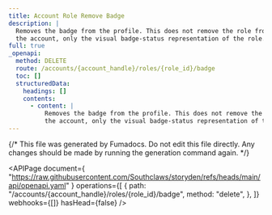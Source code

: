 ```yaml
---
title: Account Role Remove Badge
description: |
  Removes the badge from the profile. This does not remove the role from
  the account, only the visual badge-status representation of the role.
full: true
_openapi:
  method: DELETE
  route: /accounts/{account_handle}/roles/{role_id}/badge
  toc: []
  structuredData:
    headings: []
    contents:
      - content: |
          Removes the badge from the profile. This does not remove the role from
          the account, only the visual badge-status representation of the role.
---
```


{/* This file was generated by Fumadocs. Do not edit this file directly. Any changes should be made by running the generation command again. */}

<APIPage
  document={
    "https://raw.githubusercontent.com/Southclaws/storyden/refs/heads/main/api/openapi.yaml"
  }
  operations={[
    {
      path: "/accounts/{account_handle}/roles/{role_id}/badge",
      method: "delete",
    },
  ]}
  webhooks={[]}
  hasHead={false}
/>
